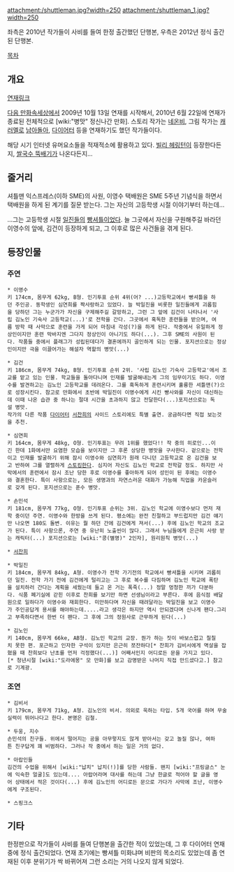 attachment:/shuttleman.jpg?width=250 attachment:/shuttleman_1.jpg?width=250

좌측은 2010년 작가들이 사비를 들여 한정 출간했던 단행본,
우측은 2012년 정식 출간된 단행본.

[[목차]]
== 개요 ==
[http://cartoon.media.daum.net/webtoon/view/shuttle 연재링크]

[[다음 만화속세상]]에서 2009년 10월 13일 연재를 시작해서, 2010년 6월 22일에 연재가 종료된 전체적으로 [wiki:"병맛" 정신나간 만화]. 스토리 작가는 [[네온비]], 그림 작가는 [[캐러멜]]로 [[남아돌아]], [[다이어터]] 등을 연재하기도 했던 작가들이다.

해당 시기 인터넷 유머요소들을 적재적소에 활용하고 있다. [[빌리 헤링턴]]이 등장한다든지, [[쌀국수 뚝배기]]가 나온다든지...
== 줄거리 ==
셔틀맨 익스프레스(이하 SME)의 사원, 이영수 택배원은 SME 5주년 기념식을 하면서 택배원을 하게 된 계기를 질문 받는다. 그는 자신의 고등학생 시절 이야기부터 하는데...

...그는 고등학생 시절 [[일진]]들의 [[빵셔틀]]이었다. 늘 그곳에서 자신을 구원해주길 바라던 이영수의 앞에, 김건이 등장하게 되고, 그 이후로 많은 사건들을 겪게 된다.

== 등장인물 ==
=== 주연 ===
 * 이영수
 키 174cm, 몸무게 62kg, B형. 인기투표 순위 4위(어? ...)고등학교에서 빵셔틀을 하던 주인공. 동학생인 심연희를 짝사랑하고 있었다. 늘 박일진을 비롯한 일진들에게 괴롭힘을 당하던 그는 누군가가 자신을 구제해주길 갈망하고, 그런 그 앞에 김건이 나타나서 '사립 김노인 기숙사 고등학교(...)'로 전학을 간다. 그곳에서 혹독한 훈련들을 받으며, 여름 방학 때 사막으로 훈련을 가게 되어 마침내 각성(?)을 하게 된다. 작중에서 유일하게 정상인이지만 훈련 막바지엔 그다지 정상인이 아니기도 하다(...). 그후 SME의 사원이 된다. 작품들 중에서 플래그가 성립된데다가 결혼에까지 골인하게 되는 인물. 포지션으로는 정상인이지만 극을 이끌어가는 해설자 역할의 병맛(...)

 * 김건
 키 186cm, 몸무게 74kg, B형. 인기투표 순위 2위. '사립 김노인 기숙사 고등학교'에서 조교를 맡고 있는 인물. 학교들을 돌아다니며 인재를 발굴해내는게 그의 임무이기도 하다. 이영수를 발견하고는 김노인 고등학교를 데려온다. 그를 혹독하게 훈련시키며 훌륭한 셔틀맨(?)으로 성장시킨다. 참고로 만화에서 초반에 박일진이 이영수에게 시킨 빵사와를 자신이 대신하는데 이때 나온 습관 중 하나는 절대 시간을 초과하지 않고 전달한다(...)포지션으로는 독설 병맛.
 작가의 다른 작품 [[다이어터]] [[서찬희]]의 사이드 스토리에도 특별 출연. 궁금하다면 직접 보는것을 추천.

 * 심연희
 키 164cm, 몸무게 48kg, O형. 인기투표는 무려 1위를 했었다!! 작 중의 히로인...이긴 한데 1화에서만 요염한 모습을 보이지만 그 후론 상당한 병맛을 구사한다. 겉으로는 전학이고 인재를 발굴하기 위해 잠시 이영수와 심연희가 원래 다니던 고등학교로 온 김건을 보고 반하여 그를 열렬하게 [[스토킹]]한다. 심지어 자신도 김노인 학교로 전학갈 정도. 하지만 사막에서의 훈련에서 잠시 조난 당한 후로 이영수를 좋아하게 되어 성인이 된 후에는 이영수와 결혼한다. 특이 사항으로는, 모든 생명과의 자연스러운 대화가 가능해 직업을 카운슬러로 갖게 된다. 포지션으로는 푼수 병맛. 

 * 손민석
 키 181cm, 몸무게 77kg, O형. 인기투표 순위는 3위. 김노인 학교에 이영수보다 먼저 재학 중이던 주연. 이영수와 한방을 쓰게 된다. 평소에는 완전 친절하고 부드럽지만 김건 얘기만 나오면 180도 돌변. 이유는 뭘 하던 간에 김건에게 져서(...) 후에 김노인 학교의 조교가 된다. 특이 사항으론, 주연 중 유난히 노출씬이 많다. 그래서 누님들에게 은근히 사랑 받는 캐릭터(...) 포지션으로는 [wiki:"콩(별명)" 2인자], 원리원칙 병맛(...)

 * [[서찬희]]

 * 박일진
 키 184cm, 몸무게 84kg, A형. 이영수가 전학 가기전의 학교에서 빵셔틀을 시키며 괴롭히던 일진. 전학 가기 전에 김건에게 털리고는 그 후로 복수를 다짐하며 김노인 학교에 폭탄을 설치하러 간다는 계획을 세웠는데 들고 온 거는 폭죽(...) 정말 멍청한 끼가 다분하다. 식품 폐기실에 갇힌 이후로 찬희를 보기만 하면 선생님이라고 부른다. 후에 음식점 배달원으로 일하다가 이영수와 재회한다. 미안하다며 자신을 때려달라는 박일진을 보고 이영수가 주인공답게 용서를 해야하는데.....라고 생각은 하지만 역시 안되겠다며 신나게 팬다.그리고 부족하다면서 한번 더 팬다. 그 후에 그의 정원사로 근무하게 된다(...)

 * 김노인
 키 140cm, 몸무게 66ke, AB형. 김노인 학교의 교장. 뭔가 하는 짓이 바보스럽고 칠칠치 못한 편. 포근하고 인자한 구석이 있지만 은근히 쪼잔하다[* 찬희가 김비서에게 멱살을 잡혔을 때 찬희보다 난초를 먼저 걱정했다(...)] 어째서인지 어디로든 문을 가지고 있다.[* 청년시절 [wiki:"도라에몽" 모 만화]를 보고 감명받은 나머지 직접 만드셨다고.] 참고로 기계광.

=== 조연 ===
 * 김비서
 키 179cm, 몸무게 71kg, A형. 김노인의 비서. 의외로 욱하는 타입. 5개 국어를 하며 무술실력이 뛰어나다고 한다. 본명은 김철.

 * 두웅, 지수
 손민석의 친구들. 위에서 떨어지는 공을 아무렇지도 않게 받아서는 갖고 놀질 않나, 여하튼 친구답게 꽤 비범하다. 그러나 작 중에서 하는 일은 거의 없다.

 * 아랍인들
 김건의 수업을 위해서 [wiki:"납치" 납치(!)]를 당한 사람들. 왠지 [wiki:"프링글스" 눈에 익숙한 얼굴]도 있는데.... 아랍어라며 대사를 하는데 그냥 한글로 적어야 할 글을 영어 상태에서 적은 것이다(...) 후에 김노인의 어디로든 문으로 가다가 사막에 조난, 이영수에게 구조된다.

 * 스핑크스

== 기타 ==
한정판으로 작가들이 사비를 들여 단행본을 출간한 적이 있었는데, 그 후 다이어터 연재 중에 정식 출간되었다.
연재 초기에는 빵셔틀 미화냐며 비판의 목소리도 있었는데 좀 연재된 이후 분위기가 싹 바뀌어져 그런 소리는 거의 나오지 않게 되었다.
